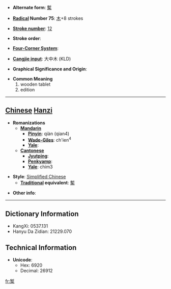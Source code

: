 * '''Alternate form''': [[槧]]

* '''[[Wiktionary:Chinese radical index| Radical]] Number 75''': [[Wiktionary:Chinese radical index 木|木]]+8 strokes

* '''[[Wiktionary:Chinese total strokes index|Stroke number]]''': [[Wiktionary:Chinese total strokes index 12|12]]

* '''Stroke order''': 

* '''[[Wiktionary:Chinese four corner index|Four-Corner System]]''': 

* '''[[Wiktionary:Chinese Cangjie index|Cangjie input]]''': 大中木 (KLD)

* '''Graphical Significance and Origin''': 

* '''Common Meaning'''
*#wooden tablet
*# edition


----

== [[Chinese]] [[Hanzi]] ==

* '''Romanizations'''
** '''[[Mandarin]]'''
*** '''[[Pinyin]]''': qiàn (qian4)
*** '''[[Wade-Giles]]''': ch'ien<sup>4</sup>
*** '''[[Yale]]''': 
** '''[[Cantonese]]'''
*** '''[[Jyutping]]''':
*** '''[[Penkyamp]]''': 
*** '''[[Yale]]''': chim3

* '''Style''': [[Simplified Chinese]] 
** '''[[Traditional Chinese|Traditional]] equivalent''': [[槧]]

* '''Other info''': 

----

== Dictionary Information ==

* KangXi: 0537.131
* Hanyu Da Zidian: 21229.070

== Technical Information ==

* '''Unicode''':
** Hex: 6920
** Decimal: 26912

[[fr:椠]]